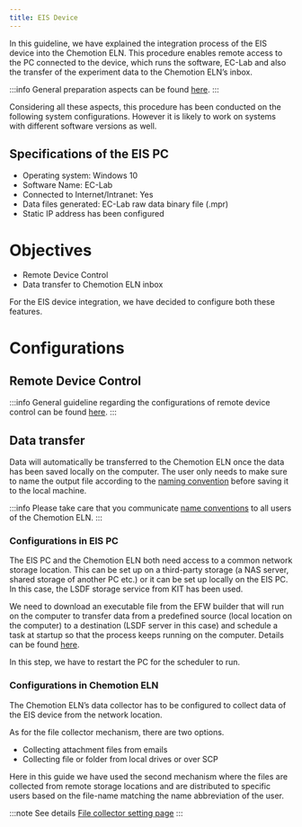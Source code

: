 ```yaml
---
title: EIS Device
---
```


In this guideline, we have explained the integration process of the EIS device into the Chemotion ELN. This procedure
enables remote access to the PC connected to the device, which runs the software, EC-Lab and also the transfer of
the experiment data to the Chemotion ELN’s inbox.

:::info
General preparation aspects can be found [here](../devices#general-preparation-aspects).
:::

Considering all these aspects, this procedure has been conducted on the following system configurations. However it is
likely to work on systems with different software versions as well.

## Specifications of the EIS PC

- Operating system: Windows 10
- Software Name: EC-Lab
- Connected to Internet/Intranet: Yes
- Data files generated: EC-Lab raw data binary file (.mpr)
- Static IP address has been configured

# Objectives

- Remote Device Control
- Data transfer to Chemotion ELN inbox

For the EIS device integration, we have decided to configure both these features.

# Configurations

## Remote Device Control

:::info
General guideline regarding the configurations of remote device control can be found [here](configurations/remote_control).
:::

## Data transfer

Data will automatically be transferred to the Chemotion ELN once the data has been saved locally on the computer. The user only needs to make sure to name the output file according to the [naming convention](../devices#name-conventions)
before saving it to the local machine.

:::info
Please take care that you communicate [name conventions](../devices#name-conventions) to all users of the Chemotion ELN.
:::

### Configurations in EIS PC

The EIS PC and the Chemotion ELN both need access to a common network storage location. This can be set up on a
third-party storage (a NAS server, shared storage of another PC etc.) or it can be set up locally on the EIS PC. In this
case, the LSDF storage service from KIT has been used.

We need to download an executable file from the EFW builder that will run on the computer to transfer data from a predefined source (local location on the computer) to a destination (LSDF server in this case) and schedule a task at startup so that the process keeps running on the computer. Details can be found [here](configurations/data_transfer).

In this step, we have to restart the PC for the scheduler to run.

### Configurations in Chemotion ELN

The Chemotion ELN’s data collector has to be configured to collect data of the EIS device from the network location.

As for the file collector mechanism, there are two options.

- Collecting attachment files from emails
- Collecting file or folder from local drives or over SCP

Here in this guide we have used the second mechanism where the files are collected from remote storage locations and are
distributed to specific users based on the file-name matching the name abbreviation of the user.

:::note See details
[File collector setting page](../install_configure/configuration#file-collection)
:::
